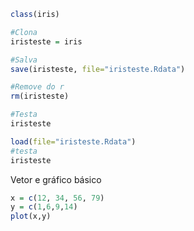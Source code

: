 ```r
class(iris)
```

```r
#Clona
iristeste = iris

#Salva
save(iristeste, file="iristeste.Rdata")

#Remove do r
rm(iristeste)

#Testa
iristeste
```


```r
load(file="iristeste.Rdata")
#testa
iristeste
```
Vetor e gráfico básico
```r
x = c(12, 34, 56, 79)
y = c(1,6,9,14)
plot(x,y)

```

